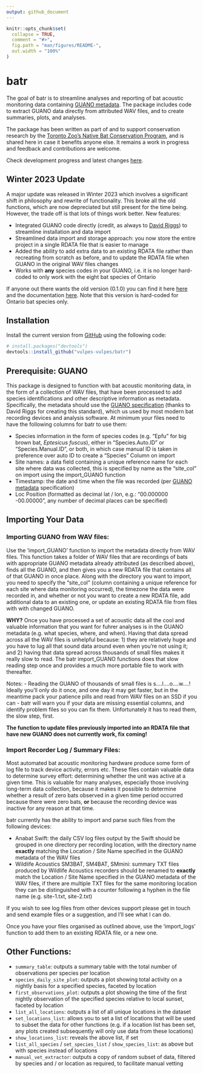 ```yaml
---
output: github_document
---
```


<!-- README.md is generated from README.Rmd. Please edit that file -->

```r
knitr::opts_chunk$set(
  collapse = TRUE,
  comment = "#>",
  fig.path = "man/figures/README-",
  out.width = "100%"
)
```

# batr

<!-- badges: start -->
<!-- badges: end -->

The goal of batr is to streamline analyses and reporting of bat acoustic monitoring data containing [GUANO metadata](https://guano-md.org/). The package includes code to extract GUANO data directly from attributed WAV files, and to create summaries, plots, and analyses.

The package has been written as part of and to support conservation research by the [Toronto Zoo's Native Bat Conservation Program](https://www.torontozoo.com/bats), and is shared here in case it benefits anyone else. It remains a work in progress and feedback and contributions are welcome. 

Check development progress and latest changes [here](ADDME).

## Winter 2023 Update

A major update was released in Winter 2023 which involves a significant shift in philosophy and rewrite of functionality. This broke all the old functions, which are now depreciated but still present for the time being. However, the trade off is that lots of things work better. New features: 

- Integrated GUANO code directly (credit, as always to [David Riggs](https://github.com/riggsd/guano-r)) to streamline installation and data import
- Streamlined data import and storage approach: you now store the entire project in a single RDATA file that is easier to manage
- Added the ability to add extra data to an existing RDATA file rather than recreating from scratch as before, and to update the RDATA file when GUANO in the original WAV files changes
- Works with **any** species codes in your GUANO, i.e. it is no longer hard-coded to only work with the eight bat species of Ontario

If anyone out there wants the old version (0.1.0) you can find it here [here](https://github.com/vulpes-vulpes/batr/releases/tag/v0.1.0) and the documentation [here](ADDME). Note that this version is hard-coded for Ontario bat species only.

## Installation

Install the current version from [GitHub](https://github.com/) using the following code:

``` r
# install.packages("devtools")
devtools::install_github("vulpes-vulpes/batr")
```
## Prerequisite: GUANO

This package is designed to function with bat acoustic monitoring data, in the form of a collection of WAV files, that have been processed to add species identifications and other descriptive information as metadata. Specifically, the metadata should use the [GUANO specification](https://github.com/riggsd/guano-spec/blob/master/guano_specification.md) (thanks to David Riggs for creating this standard), which us used by most modern bat recording devices and analysis software. At minimum your files need to have the following columns for batr to use them:

- Species information in the form of species codes (e.g. "Epfu" for big brown bat, _Eptesicus fuscus_), either in "Species.Auto.ID" or "Species.Manual.ID", or both, in which case manual ID is taken in preference over auto ID to create a "Species" Column on import
- Site names: a data field containing a unique reference name for each site where data was collected, this is specified by name as the "site_col" on import using the import_GUANO function
- Timestamp: the date and time when the file was recorded (per [GUANO metadata](https://guano-md.org/) specification)
- Loc Position (formatted as decimal lat / lon, e.g.: "00.000000 -00.00000", any number of decimal places can be specified)

## Importing Your Data

### Importing GUANO from WAV files:

Use the 'import_GUANO' function to import the metadata directly from WAV files. This function takes a folder of WAV files that are recordings of bats with appropriate GUANO metadata already attributed (as described above), finds all the GUANO, and then gives you a new RDATA file that contains all of that GUANO in once place. Along with the directory you want to import, you need to specify the "site_col" (column containing a unique reference for each site where data monitoring occurred), the timezone the data were recorded in, and whether or not you want to create a new RDATA file, add additional data to an existing one, or update an existing RDATA file from files with with changed GUANO.

**WHY?** Once you have processed a set of acoustic data all the cool and valuable information that you want for fuhrer analyses is in the GUANO metadata (e.g. what species, where, and when). Having that data spread across all the WAV files is unhelpful because: 1) they are relatively huge and you have to lug all that sound data around even when you're not using it; and 2) having that data spread across thousands of small files makes it really slow to read. The batr import_GUANO functions does that slow reading step once and provides a much more portable file to work with thereafter. 

Notes:
- Reading the GUANO of thousands of small files is s....l....o....w....! Ideally you'll only do it once, and one day it may get faster, but in the meantime pack your patience pills and read from WAV files on an SSD if you can
- batr will warn you if your data are missing essential columns, and identify problem files so you can fix them. Unfortunately it has to read them, the slow step, first. 

**The function to update files previously imported into an RDATA file that have new GUANO does not currently work, fix coming!**

### Import Recorder Log / Summary Files:

Most automated bat acoustic monitoring hardware produce some form of log file to track device activity, errors etc. These files contain valuable data to determine survey effort: determining whether the unit was active at a given time. This is valuable for many analyses, especially those involving long-term data collection, because it makes it possible to determine whether a result of zero bats observed in a given time period occurred because there were zero bats, **or** because the recording device was inactive for any reason at that time. 

batr currently has the ability to import and parse such files from the following devices: 

* Anabat Swift: the daily CSV log files output by the Swift should be grouped in one directory per recording location, with the directory name **exactly** matching the Location / Site Name specified in the GUANO metadata of the WAV files
* Wildlife Acoustics SM3BAT, SM4BAT, SMmini: summary TXT files produced by Wildlife Acoustics recorders should be renamed to **exactly** match the Location / Site Name specified in the GUANO metadata of the WAV files, if there are multiple TXT files for the same monitoring location they can be distinguished with a counter following a hyphen in the file name (e.g. site-1.txt, site-2.txt)

If you wish to see log files from other devices support please get in touch and send example files or a suggestion, and I'll see what I can do.

Once you have your files organised as outlined above, use the 'import_logs' function to add them to an existing RDATA file, or a new one. 

## Other Functions:

- `summary_table`: outputs a summary table with the total number of observations per species per location
- `species_daily_site_plot`: outputs a plot showing total activity on a nightly basis for a specified species, faceted by location
- `first_observations_plot`: outputs a plot showing the time of the first nightly observation of the specified species relative to local sunset, faceted by location
- `list_all_locations`: outputs a list of all unique locations in the dataset
- `set_locations_list`: allows you to set a list of locations that will be used to subset the data for other functions (e.g. if a location list has been set, any plots created subsequently will only use data from these locations)
- `show_locations_list`: reveals the above list, if set
- `list_all_species` / `set_species_list` / `show_species_list`: as above but with species instead of locations
- `manual_vet_extractor`: outputs a copy of random subset of data, filtered by species and / or location as required, to facilitate manual vetting